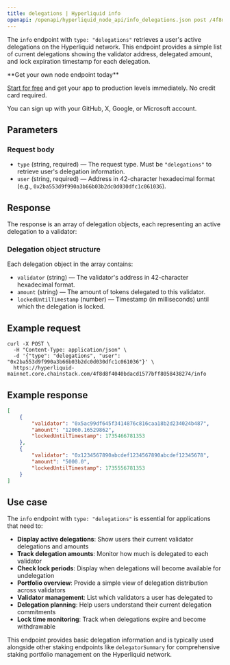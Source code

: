 ```yaml
---
title: delegations | Hyperliquid info
openapi: /openapi/hyperliquid_node_api/info_delegations.json post /4f8d8f4040bdacd1577bff8058438274/info
---
```


The `info` endpoint with `type: "delegations"` retrieves a user's active delegations on the Hyperliquid network. This endpoint provides a simple list of current delegations showing the validator address, delegated amount, and lock expiration timestamp for each delegation.

<Check>
**Get your own node endpoint today**

[Start for free](https://console.chainstack.com/) and get your app to production levels immediately. No credit card required.

You can sign up with your GitHub, X, Google, or Microsoft account.
</Check>

## Parameters

### Request body

* `type` (string, required) — The request type. Must be `"delegations"` to retrieve user's delegation information.
* `user` (string, required) — Address in 42-character hexadecimal format (e.g., `0x2ba553d9f990a3b66b03b2dc0d030dfc1c061036`).

## Response

The response is an array of delegation objects, each representing an active delegation to a validator:

### Delegation object structure

Each delegation object in the array contains:

* `validator` (string) — The validator's address in 42-character hexadecimal format.
* `amount` (string) — The amount of tokens delegated to this validator.
* `lockedUntilTimestamp` (number) — Timestamp (in milliseconds) until which the delegation is locked.

## Example request

```shell Shell
curl -X POST \
  -H "Content-Type: application/json" \
  -d '{"type": "delegations", "user": "0x2ba553d9f990a3b66b03b2dc0d030dfc1c061036"}' \
  https://hyperliquid-mainnet.core.chainstack.com/4f8d8f4040bdacd1577bff8058438274/info
```

## Example response

```json
[
    {
        "validator": "0x5ac99df645f3414876c816caa18b2d234024b487",
        "amount": "12060.16529862",
        "lockedUntilTimestamp": 1735466781353
    },
    {
        "validator": "0x1234567890abcdef1234567890abcdef12345678",
        "amount": "5000.0",
        "lockedUntilTimestamp": 1735556781353
    }
]
```

## Use case

The `info` endpoint with `type: "delegations"` is essential for applications that need to:

* **Display active delegations**: Show users their current validator delegations and amounts
* **Track delegation amounts**: Monitor how much is delegated to each validator
* **Check lock periods**: Display when delegations will become available for undelegation
* **Portfolio overview**: Provide a simple view of delegation distribution across validators
* **Validator management**: List which validators a user has delegated to
* **Delegation planning**: Help users understand their current delegation commitments
* **Lock time monitoring**: Track when delegations expire and become withdrawable

This endpoint provides basic delegation information and is typically used alongside other staking endpoints like `delegatorSummary` for comprehensive staking portfolio management on the Hyperliquid network.
